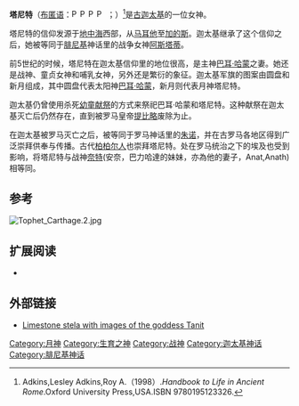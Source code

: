 {{Infobox deity|type=
| image = Bardo National Museum tanit.jpg
| caption =塔尼特的艺术形象
| name = 塔尼特
| god_of = 月亮、生育、战争女神

|consorts=[[巴耳·哈蒙|巴耳·哈蒙]]}}
'''塔尼特'''（[[布匿语|布匿语]]：[[File:Phoenician_taw.svg|15px]][[File:Phoenician_nun.svg|15px]][[File:Phoenician_taw.svg|15px]][[File:Phoenician_aleph.svg|15px]] ''{{transl|腓尼基字母|'TNT}}''；{{lang-la|Tanit}}）<ref>Adkins,Lesley Adkins,Roy A.（1998）.''Handbook to Life in Ancient Rome''.Oxford University Press,USA.ISBN 9780195123326.</ref>是[[古迦太基|古迦太基]]的一位女神。

塔尼特的信仰发源于[[地中海|地中海]]西部，从[[马耳他|马耳他]]至[[加的斯|加的斯]]。迦太基继承了这个信仰之后，她被等同于[[腓尼基|腓尼基]]神话里的战争女神[[阿斯塔蒂|阿斯塔蒂]]。

前5世纪的时候，塔尼特在迦太基信仰里的地位很高，是主神[[巴耳·哈蒙|巴耳·哈蒙]]之妻。她还是战神、童贞女神和哺乳女神，另外还是繁衍的象征。迦太基军旗的图案由圆盘和新月组成，其中圆盘代表太阳神[[巴耳·哈蒙|巴耳·哈蒙]]，新月则代表月神塔尼特。

迦太基仍曾使用杀死[[幼童献祭|幼童献祭]]的方式来祭祀巴耳·哈蒙和塔尼特。这种献祭在迦太基灭亡后仍然存在，直到被罗马皇帝[[提比略|提比略]]废除为止。

在迦太基被罗马灭亡之后，被等同于罗马神话里的[[朱诺|朱诺]]，并在古罗马各地区得到广泛崇拜供奉与传播。古代[[柏柏尔人|柏柏尔人]]也崇拜塔尼特。处在罗马统治之下的埃及也受到影响，将塔尼特与战神[[奈特_(埃及神祇)|奈特]](安奈，巴力哈達的妹妹，亦為他的妻子，Anat,Anath)相等同。

== 参考 ==
[[File:Tophet_Carthage.2.jpg|thumb]]
{{reflist}}

==扩展阅读==
*{{cite book | title = ''Phoenicians'' | year = 2000 | author = Markoe, Glenn E. | publisher = University of California Press | location = Berkeley, Calif. | isbn = 9780520226142 | oclc = 45096924 | series = Peoples of the Past | url = http://books.google.com/books?id=smPZ-ou74EwC | access-date = 2013-12-03 | archive-date = 2018-12-26 | archive-url = https://web.archive.org/web/20181226021008/https://books.google.com/books?id=smPZ-ou74EwC&hl=en | dead-url = no }}

==外部链接==
{{Commons category|Tanit|塔尼特}}
*[http://www.britishmuseum.org/explore/highlights/highlight_objects/me/l/stela_with_images_of_tanit.aspx Limestone stela with images of the goddess Tanit] {{Wayback|url=http://www.britishmuseum.org/explore/highlights/highlight_objects/me/l/stela_with_images_of_tanit.aspx |date=20151018150541 }}

{{Authority control}}

[[Category:月神|Category:月神]]
[[Category:生育之神|Category:生育之神]]
[[Category:战神|Category:战神]]
[[Category:迦太基神话|Category:迦太基神话]]


{{神话小作品}}
[[Category:腓尼基神话|Category:腓尼基神话]]